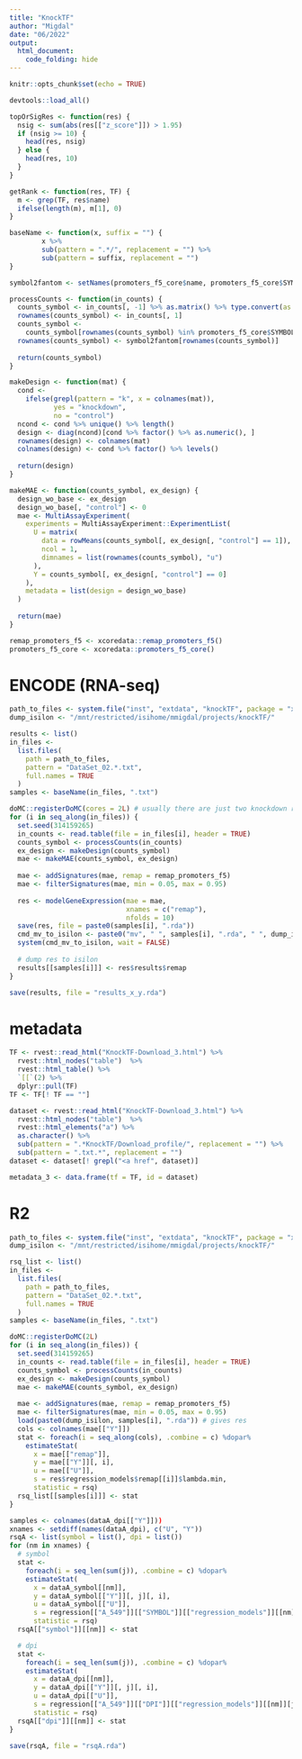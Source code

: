 ```yaml
---
title: "KnockTF"
author: "Migdal"
date: "06/2022"
output: 
  html_document:
    code_folding: hide
---
```


```r
knitr::opts_chunk$set(echo = TRUE)
```

```r
devtools::load_all()

topOrSigRes <- function(res) {
  nsig <- sum(abs(res[["z_score"]]) > 1.95)
  if (nsig >= 10) {
    head(res, nsig)
  } else {
    head(res, 10)
  }
}

getRank <- function(res, TF) {
  m <- grep(TF, res$name)
  ifelse(length(m), m[1], 0)
}

baseName <- function(x, suffix = "") {
        x %>% 
        sub(pattern = ".*/", replacement = "") %>%
        sub(pattern = suffix, replacement = "")
}

symbol2fantom <- setNames(promoters_f5_core$name, promoters_f5_core$SYMBOL)

processCounts <- function(in_counts) {
  counts_symbol <- in_counts[, -1] %>% as.matrix() %>% type.convert(as.is = TRUE)
  rownames(counts_symbol) <- in_counts[, 1]
  counts_symbol <-
    counts_symbol[rownames(counts_symbol) %in% promoters_f5_core$SYMBOL, ]
  rownames(counts_symbol) <- symbol2fantom[rownames(counts_symbol)]
  
  return(counts_symbol)
}

makeDesign <- function(mat) {
  cond <-
    ifelse(grepl(pattern = "k", x = colnames(mat)),
           yes = "knockdown",
           no = "control")
  ncond <- cond %>% unique() %>% length()
  design <- diag(ncond)[cond %>% factor() %>% as.numeric(), ]
  rownames(design) <- colnames(mat)
  colnames(design) <- cond %>% factor() %>% levels()
  
  return(design)
}

makeMAE <- function(counts_symbol, ex_design) {
  design_wo_base <- ex_design
  design_wo_base[, "control"] <- 0
  mae <- MultiAssayExperiment(
    experiments = MultiAssayExperiment::ExperimentList(
      U = matrix(
        data = rowMeans(counts_symbol[, ex_design[, "control"] == 1]),
        ncol = 1,
        dimnames = list(rownames(counts_symbol), "u")
      ),
      Y = counts_symbol[, ex_design[, "control"] == 0]
    ),
    metadata = list(design = design_wo_base)
  )
  
  return(mae)
}
```

```r
remap_promoters_f5 <- xcoredata::remap_promoters_f5()
promoters_f5_core <- xcoredata::promoters_f5_core()
```

# ENCODE (RNA-seq)

```r
path_to_files <- system.file("inst", "extdata", "knockTF", package = "xcore")
dump_isilon <- "/mnt/restricted/isihome/mmigdal/projects/knockTF/"

results <- list()
in_files <-
  list.files(
    path = path_to_files,
    pattern = "DataSet_02.*.txt",
    full.names = TRUE
  )
samples <- baseName(in_files, ".txt")

doMC::registerDoMC(cores = 2L) # usually there are just two knockdown replicates
for (i in seq_along(in_files)) {
  set.seed(314159265)
  in_counts <- read.table(file = in_files[i], header = TRUE)
  counts_symbol <- processCounts(in_counts)
  ex_design <- makeDesign(counts_symbol)
  mae <- makeMAE(counts_symbol, ex_design)
  
  mae <- addSignatures(mae, remap = remap_promoters_f5)
  mae <- filterSignatures(mae, min = 0.05, max = 0.95)
  
  res <- modelGeneExpression(mae = mae,
                             xnames = c("remap"),
                             nfolds = 10)
  save(res, file = paste0(samples[i], ".rda"))
  cmd_mv_to_isilon <- paste0("mv", " ", samples[i], ".rda", " ", dump_isilon)
  system(cmd_mv_to_isilon, wait = FALSE)
  
  # dump res to isilon
  results[[samples[i]]] <- res$results$remap
}

save(results, file = "results_x_y.rda")
```

# metadata

```r
TF <- rvest::read_html("KnockTF-Download_3.html") %>% 
  rvest::html_nodes("table")  %>% 
  rvest::html_table() %>% 
  `[[`(2) %>%
  dplyr::pull(TF)
TF <- TF[! TF == ""]

dataset <- rvest::read_html("KnockTF-Download_3.html") %>% 
  rvest::html_nodes("table")  %>%
  rvest::html_elements("a") %>% 
  as.character() %>%
  sub(pattern = ".*KnockTF/Download_profile/", replacement = "") %>%
  sub(pattern = ".txt.*", replacement = "")
dataset <- dataset[! grepl("<a href", dataset)]

metadata_3 <- data.frame(tf = TF, id = dataset)
```

# R2

```r
path_to_files <- system.file("inst", "extdata", "knockTF", package = "xcore")
dump_isilon <- "/mnt/restricted/isihome/mmigdal/projects/knockTF/"

rsq_list <- list()
in_files <-
  list.files(
    path = path_to_files,
    pattern = "DataSet_02.*.txt",
    full.names = TRUE
  )
samples <- baseName(in_files, ".txt")

doMC::registerDoMC(2L)
for (i in seq_along(in_files)) {
  set.seed(314159265)
  in_counts <- read.table(file = in_files[i], header = TRUE)
  counts_symbol <- processCounts(in_counts)
  ex_design <- makeDesign(counts_symbol)
  mae <- makeMAE(counts_symbol, ex_design)
  
  mae <- addSignatures(mae, remap = remap_promoters_f5)
  mae <- filterSignatures(mae, min = 0.05, max = 0.95)
  load(paste0(dump_isilon, samples[i], ".rda")) # gives res
  cols <- colnames(mae[["Y"]])
  stat <- foreach(i = seq_along(cols), .combine = c) %dopar%
    estimateStat(
      x = mae[["remap"]],
      y = mae[["Y"]][, i],
      u = mae[["U"]],
      s = res$regression_models$remap[[i]]$lambda.min,
      statistic = rsq)
  rsq_list[[samples[i]]] <- stat
}
```

```r
samples <- colnames(dataA_dpi[["Y"]]))
xnames <- setdiff(names(dataA_dpi), c("U", "Y"))
rsqA <- list(symbol = list(), dpi = list())
for (nm in xnames) {
  # symbol
  stat <-
    foreach(i = seq_len(sum(j)), .combine = c) %dopar%
    estimateStat(
      x = dataA_symbol[[nm]],
      y = dataA_symbol[["Y"]][, j][, i],
      u = dataA_symbol[["U"]],
      s = regression[["A_549"]][["SYMBOL"]][["regression_models"]][[nm]][j][[i]]$lambda.min,
      statistic = rsq)
  rsqA[["symbol"]][[nm]] <- stat

  # dpi
  stat <-
    foreach(i = seq_len(sum(j)), .combine = c) %dopar%
    estimateStat(
      x = dataA_dpi[[nm]],
      y = dataA_dpi[["Y"]][, j][, i],
      u = dataA_dpi[["U"]],
      s = regression[["A_549"]][["DPI"]][["regression_models"]][[nm]][j][[i]]$lambda.min,
      statistic = rsq)
  rsqA[["dpi"]][[nm]] <- stat
}

save(rsqA, file = "rsqA.rda")
```
